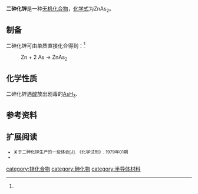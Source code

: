 {{chembox
| verifiedrevid = 
|   Name = 二砷化锌
|   ImageFile = 
|   ImageName = 
|   OtherNames = 
|   IUPACName = 
| Section1 = {{Chembox Identifiers
|   ChemSpiderID_Ref = {{chemspidercite|correct|chemspider}}
| ChemSpiderID = 
| PubChem =
| InChI =
| InChIKey =
| SMILES = 
| StdInChI_Ref = {{stdinchicite|correct|chemspider}}
| StdInChI =
| StdInChIKey_Ref = {{stdinchicite|correct|chemspider}}
| StdInChIKey = 
| CASNo = 12044-55-2
| CASNo_Ref = {{Cascite|correct|CAS}}
  }}
| Section2 = {{Chembox Properties
|   Formula = ZnAs<sub>2</sub>
|   MolarMass = 215.226
|   Appearance = 
|   Density = 5.08<sup>-3</sup><ref name=wj>《无机化学丛书》.第六卷 卤素 铜分族 锌分族. 科学出版社. P<sub>545</sub>. (4)砷化锌</ref>
|   MeltingPt =  768℃（加压）
|   BoilingPt = 
|   Solubility = 难溶
|   Solvent = 
|   SolubleOther = 
  }}
| Section7 = {{Chembox Hazards
|  EUHazardSymbol =
|  RPhrases =
|  SPhrases =
|  FlashPt = 
|  pKa = 
|  pKb = 
|  EUClass =
|  EUIndex = 
|  MainHazards = 
|  NFPA-H = 
|  NFPA-F = 
|  NFPA-R = 
|  NFPA-O = 
|  RSPhrases = 
|  Autoignition = 
|  ExploLimits = 
|  PEL = 
  }}
| Section8 = {{Chembox Related
|   Function = 
|   OtherFunctn = 
|   OtherAnions =
|   OtherCations = 
|   OtherCpds = [[砷化锌|砷化锌]]
  }}
}}
'''二砷化锌'''是一种[[无机化合物|无机化合物]]，[[化学式|化学式]]为ZnAs<sub>2</sub>。
==制备==
二砷化锌可由单质直接化合得到：<ref name=wj />
: Zn + 2 As → ZnAs<sub>2</sub>
==化学性质==
二砷化锌遇[[酸|酸]]放出剧毒的[[砷化氢|AsH<sub>3</sub>]].

==参考资料==
{{reflist}}
==扩展阅读==
<small>
* 关于二砷化锌生产的一些体会[J]. 《化学试剂》. 1979年01期
* {{cite journal|journal=Journal of Crystal Growth|volume=301-302|language=en|date=2007-4|pages=656–661|doi=10.1016/j.jcrysgro.2006.12.015|url=https://linkinghub.elsevier.com/retrieve/pii/S0022024806015569|title=MBE growth of Mn-doped Zn–Sn–As compounds on (001) InP substrates|accessdate=2019-04-04|author=J.T. Asubar, A. Kato, T. Kambayashi, S. Nakamura, Y. Jinbo, N. Uchitomi|archive-date=2019-09-21|archive-url=https://web.archive.org/web/20190921154631/https://linkinghub.elsevier.com/retrieve/pii/S0022024806015569|dead-url=no}}
</small>
{{锌化合物}}
[[category:锌化合物|category:锌化合物]]
[[category:砷化物|category:砷化物]]
[[category:半导体材料|category:半导体材料]]